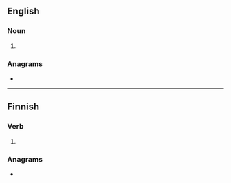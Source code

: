 ==English==

===Noun===
{{head|en|noun plural form}}

# {{plural of|telos|lang=en}}

===Anagrams===
* {{anagrams|en|Eliot|lie to|toile}}

----

==Finnish==

===Verb===
{{head|fi|verb form}}

# {{fi-form of|teloa|pr=third-person|pl=singular|mood=indicative|tense=past}}

===Anagrams===
* {{l|fi|lieot}}